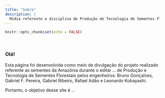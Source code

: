 ```yaml
---
title: "Sobre"
description: |
  Mídia referente a disciplina de Produção de Tecnologia de Sementes Florestais 
---
```


```r
knitr::opts_chunk$set(echo = FALSE)
```
\  
\  

### Olá!
  
Esta página foi desenvolvida como meio de divulgação do projeto realizado referente as sementes da Amazônia durante o edital ... de Produção e Tecnologia de Sementes Florestais pelos engenheiros:
Bruno Gonçalves, Gabriel F. Pereira, Gabriel Ribeiro, Rafael Adão e Leonardo Kobayashi.

 
Portanto, o objetivo desse site é ...
